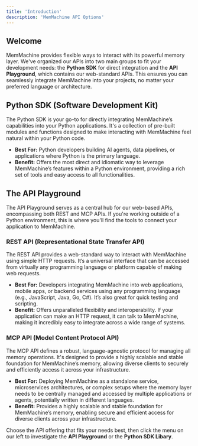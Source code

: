 ```yaml
---
title: 'Introduction'
description: 'MemMachine API Options'
---
```


## Welcome

MemMachine provides flexible ways to interact with its powerful memory layer. We've organized our APIs into two main groups to fit your development needs: the **Python SDK** for direct integration and the **API Playground**, which contains our web-standard APIs. This ensures you can seamlessly integrate MemMachine into your projects, no matter your preferred language or architecture.

## Python SDK (Software Development Kit)

The Python SDK is your go-to for directly integrating MemMachine’s capabilities into your Python applications. It's a collection of pre-built modules and functions designed to make interacting with MemMachine feel natural within your Python code.

- **Best For:** Python developers building AI agents, data pipelines, or applications where Python is the primary language.
- **Benefit:** Offers the most direct and idiomatic way to leverage MemMachine’s features within a Python environment, providing a rich set of tools and easy access to all functionalities.

## The API Playground

The API Playground serves as a central hub for our web-based APIs, encompassing both REST and MCP APIs. If you're working outside of a Python environment, this is where you'll find the tools to connect your application to MemMachine.

### REST API (Representational State Transfer API)

The REST API provides a web-standard way to interact with MemMachine using simple HTTP requests. It’s a universal interface that can be accessed from virtually any programming language or platform capable of making web requests.

- **Best For:** Developers integrating MemMachine into web applications, mobile apps, or backend services using any programming language (e.g., JavaScript, Java, Go, C#). It’s also great for quick testing and scripting.
- **Benefit:** Offers unparalleled flexibility and interoperability. If your application can make an HTTP request, it can talk to MemMachine, making it incredibly easy to integrate across a wide range of systems.

### MCP API (Model Content Protocol API)

The MCP API defines a robust, language-agnostic protocol for managing all memory operations. It's designed to provide a highly scalable and stable foundation for MemMachine’s memory, allowing diverse clients to securely and efficiently access it across your infrastructure.

- **Best For:** Deploying MemMachine as a standalone service, microservices architectures, or complex setups where the memory layer needs to be centrally managed and accessed by multiple applications or agents, potentially written in different languages.
- **Benefit:** Provides a highly scalable and stable foundation for MemMachine’s memory, enabling secure and efficient access for diverse clients across your infrastructure.

Choose the API offering that fits your needs best, then click the menu on our left to investigate the **API Playground** or the **Python SDK Libary**.
